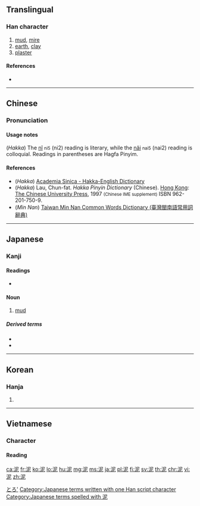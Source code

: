 ==Translingual==

===Han character===
{{Han char|rn=85|rad=水|as=05|sn=8|four=3711<sub>1</sub>|canj=水尸心 (ESP)|ids=⿰[[氵]][[尼]]}}

# [[mud]], [[mire]]
# [[earth]], [[clay]]
# [[plaster]]

====References====
* {{Han ref|kx=0617.110|dkj=17311|dj=1012.080|hdz=31595.080|uh=6CE5|ud=27877|bh=AA64|bd=43620}}

----

==Chinese==
{{zh-forms}}

===Pronunciation===
{{zh-pron
|m=ní
|c=nai4,nei6
|h=pfs=nî, nâi;hpy=ni2, nai2
|mn=nî
|w=
|mc=y
|oc=y
|ma=Zh-ní.ogg
|cat=n
}}

====Usage notes====
(''Hakka'') The [[nî]] <small>ni5</small> (ni2) reading is literary, while the [[nâi]] <small>nai5</small> (nai2) reading is colloquial. Readings in parentheses are Hagfa Pinyim.

====References====
*(''Hakka'') [http://minhakka.ling.sinica.edu.tw/bkg/hakyin/search.php?DETAIL=1&LIMIT=id=27147&dbname=su_tian_1&graph=2 Academia Sinica - Hakka-English Dictionary]
*(''Hakka'') Lau, Chun-fat. ''Hakka Pinyin Dictionary'' (Chinese). [[Hong Kong]]: [[w:Chinese University of Hong Kong|The Chinese University Press]], 1997 <small>(Chinese IME supplement)</small> ISBN 962-201-750-9.
*(''Min Nan'') [http://twblg.dict.edu.tw/holodict_new/index.html Taiwan Min Nan Common Words Dictionary (臺灣閩南語常用詞辭典)]

----

==Japanese==

===Kanji===
{{ja-kanji|grade=c|rs=水05}}

====Readings====
* {{ja-readings|on=[[でい]] (dei)|kun=[[どろ]] (doro), [[なずむ]] (nazumu)}}

====Noun====
{{ja-noun|k|hira=どろ|rom=doro|hidx=とろ'}}

# [[mud]]

=====Derived terms=====
* {{term|lang=ja|泥沼||tr=doronuma|[[bog]]}}
* {{term|lang=ja|泥仕合||tr=dorojiai|[[mudslinging]]}}

[[Category:1000 Japanese basic words|とろ']]
[[Category:Japanese terms written with one Han script character]]
[[Category:Japanese terms spelled with 泥]]

----

==Korean==

===Hanja===
{{ko-hanja|hangeul=[[니]], [[이]]|eumhun=|rv=ni, i|mr=ni, i|y=ni, i}}

# {{defn|lang=ko|sort=水05}}

----

==Vietnamese==

===Character===
====Reading====
{{vi-readings|hv=nê, nệ, nễ|nom=nê, nơi, nè, nề, nể, nệ|sort=水05}}

[[ca:泥]]
[[fr:泥]]
[[ko:泥]]
[[lo:泥]]
[[hu:泥]]
[[mg:泥]]
[[ms:泥]]
[[ja:泥]]
[[pl:泥]]
[[fi:泥]]
[[sv:泥]]
[[th:泥]]
[[chr:泥]]
[[vi:泥]]
[[zh:泥]]